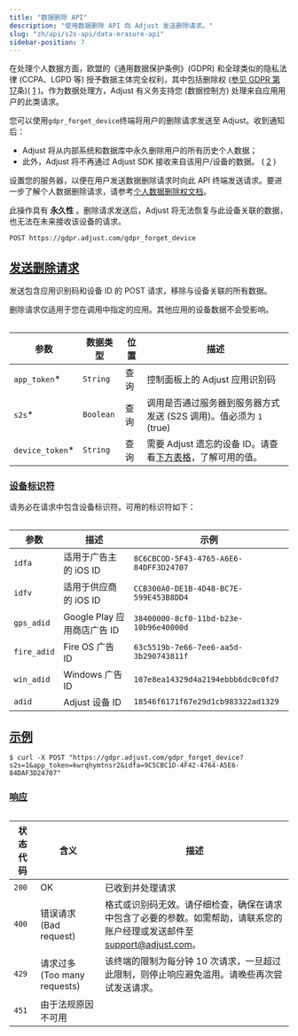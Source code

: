 ```yaml
---
title: "数据删除 API"
description: "使用数据删除 API 向 Adjust 发送删除请求。"
slug: "zh/api/s2s-api/data-erasure-api"
sidebar-position: 7
---
```


在处理个人数据方面，欧盟的《通用数据保护条例》\(GDPR\) 和全球类似的隐私法律 \(CCPA、LGPD 等\) 授予数据主体完全权利，其中包括删除权 \([参见 GDPR 第 17](https://gdpr.eu/article-17-right-to-be-forgotten/)条\)\( [1](https://help.adjust.com/zh/article/gdpr#ref-1) \)。作为数据处理方，Adjust 有义务支持您 \(数据控制方\) 处理来自应用用户的此类请求。

您可以使用`gdpr_forget_device`终端将用户的删除请求发送至 Adjust。收到通知后：

-  Adjust 将从内部系统和数据库中永久删除用户的所有历史个人数据；
-  此外，Adjust 将不再通过 Adjust SDK 接收来自该用户/设备的数据。 \( [2](https://help.adjust.com/zh/article/gdpr#ref-2) \)

设置您的服务器，以便在用户发送数据删除请求时向此 API 终端发送请求。要进一步了解个人数据删除请求，请参考[个人数据删除权文档](https://help.adjust.com/zh/article/gdpr)。

<Callout type="important">

此操作具有 **永久性** 。删除请求发送后，Adjust 将无法恢复与此设备关联的数据，也无法在未来接收该设备的请求。

</Callout>
<CodeBlock title="终端" highlight="/gdpr_forget_device">

```http
POST https://gdpr.adjust.com/gdpr_forget_device
```

</CodeBlock>

## [发送删除请求](send-an-erasure-request)

发送包含应用识别码和设备 ID 的 POST 请求，移除与设备关联的所有数据。

<Callout type="note">

删除请求仅适用于您在调用中指定的应用。其他应用的设备数据不会受影响。

</Callout>
<Table>

| 参数             | 数据类型  | 位置 | 描述                                                                     |
| ---------------- | --------- | ---- | ------------------------------------------------------------------------ |
| `app_token`\*    | `String`  | 查询 | 控制面板上的 Adjust 应用识别码                                           |
| `s2s`\*          | `Boolean` | 查询 | 调用是否通过服务器到服务器方式发送 \(S2S 调用\)。值必须为 `1` \(true\)   |
| `device_token`\* | `String`  | 查询 | 需要 Adjust 遗忘的设备 ID。请查看[下方表格](#device-ids)，了解可用的值。 |

</Table>

### [设备标识符](device-identifiers)

请务必在请求中包含设备标识符。可用的标识符如下：

<Table>

| 参数        | 描述                        | 示例                                   |
| ----------- | --------------------------- | -------------------------------------- |
| `idfa`      | 适用于广告主的 iOS ID       | `8C6CBCOD-5F43-4765-A6E6-84DFF3D24707` |
| `idfv`      | 适用于供应商的 iOS ID       | `CCB300A0-DE1B-4D48-BC7E-599E453B8DD4` |
| `gps_adid`  | Google Play 应用商店广告 ID | `38400000-8cf0-11bd-b23e-10b96e40000d` |
| `fire_adid` | Fire OS 广告 ID             | `63c5519b-7e66-7ee6-aa5d-3b290743811f` |
| `win_adid`  | Windows 广告 ID             | `107e8ea14329d4a2194ebbb6dc0c0fd7`     |
| `adid`      | Adjust 设备 ID              | `18546f6171f67e29d1cb983322ad1329`     |

</Table>

## [示例](example)

<CodeBlock title="cURL" highlight="app_token=kwrqhymtnsr2&idfa=9C5CBC1D-4F42-4764-A5E6-84DAF3D24707">

```console
$ curl -X POST "https://gdpr.adjust.com/gdpr_forget_device?s2s=1&app_token=kwrqhymtnsr2&idfa=9C5CBC1D-4F42-4764-A5E6-84DAF3D24707"
```

</CodeBlock>

### [响应](responses)

<Table>

| 状态代码 | 含义                           | 描述                                                                                                                                                  |
| -------- | ------------------------------ | ----------------------------------------------------------------------------------------------------------------------------------------------------- |
| `200`    | OK                             | 已收到并处理请求                                                                                                                                      |
| `400`    | 错误请求 \(Bad request\)       | 格式或识别码无效。请仔细检查，确保在请求中包含了必要的参数。如需帮助，请联系您的账户经理或发送邮件至[support@adjust.com](mailto:support@adjust.com)。 |
| `429`    | 请求过多 \(Too many requests\) | 该终端的限制为每分钟 10 次请求，一旦超过此限制，则停止响应避免滥用。请晚些再次尝试发送请求。                                                          |
| `451`    | 由于法规原因不可用             |                                                                                                                                                       |

</Table>
